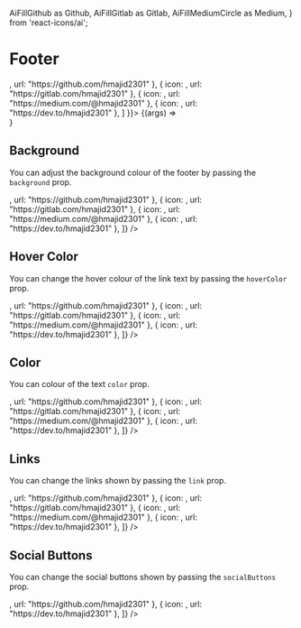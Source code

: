   AiFillGithub as Github,
  AiFillGitlab as Gitlab,
  AiFillMediumCircle as Medium,
} from 'react-icons/ai';



<Meta title="Footer" component={Footer} />

# Footer

<Preview>
  <Story name="Basic"
    args={{
      links: ["Home", "Blog", "Projects", "Open Source"],
      socialButtons: [
        {
          icon: <Github />,
          url: "https://github.com/hmajid2301"
        },
        {
          icon: <Gitlab />,
          url: "https://gitlab.com/hmajid2301"
        },
        {
          icon: <Medium />,
          url: "https://medium.com/@hmajid2301"
        },
        {
          icon: <Dev />,
          url: "https://dev.to/hmajid2301"
        },
      ]
  }}>
    {(args) => <Footer {...args}/>}
  </Story>
</Preview>

<Props story="Basic" />

## Background

You can adjust the background colour of the footer by passing the `background` prop.

<Preview>
  <Story name="Background">
    <Footer 
      background="white"
      links={["Home", "Blog", "Projects", "Open Source"]}
      socialButtons={[
        {
          icon: <Github />,
          url: "https://github.com/hmajid2301"
        },
        {
          icon: <Gitlab />,
          url: "https://gitlab.com/hmajid2301"
        },
        {
          icon: <Medium />,
          url: "https://medium.com/@hmajid2301"
        },
        {
          icon: <Dev />,
          url: "https://dev.to/hmajid2301"
        },
      ]}
    />
  </Story>
</Preview>

## Hover Color

You can change the hover colour of the link text by passing the `hoverColor` prop.

<Preview>
  <Story name="Hover Colour">
    <Footer 
      hoverColor="purple-500"
      links={["Home", "Blog", "Projects", "Open Source"]}
      socialButtons={[
        {
          icon: <Github />,
          url: "https://github.com/hmajid2301"
        },
        {
          icon: <Gitlab />,
          url: "https://gitlab.com/hmajid2301"
        },
        {
          icon: <Medium />,
          url: "https://medium.com/@hmajid2301"
        },
        {
          icon: <Dev />,
          url: "https://dev.to/hmajid2301"
        },
      ]}
    />
  </Story>
</Preview>

## Color

You can colour of the text `color` prop.

<Preview>
  <Story name="Colour">
    <Footer 
      color="green-700"
      links={["Home", "Blog", "Projects", "Open Source"]}
      socialButtons={[
        {
          icon: <Github />,
          url: "https://github.com/hmajid2301"
        },
        {
          icon: <Gitlab />,
          url: "https://gitlab.com/hmajid2301"
        },
        {
          icon: <Medium />,
          url: "https://medium.com/@hmajid2301"
        },
        {
          icon: <Dev />,
          url: "https://dev.to/hmajid2301"
        },
      ]}
    />
  </Story>
</Preview>

## Links

You can change the links shown by passing the `link` prop.

<Preview>
  <Story name="Links">
    <Footer 
      links={['Home', 'Products', 'Pricing', 'Contact Us']}
      socialButtons={[
        {
          icon: <Github />,
          url: "https://github.com/hmajid2301"
        },
        {
          icon: <Gitlab />,
          url: "https://gitlab.com/hmajid2301"
        },
        {
          icon: <Medium />,
          url: "https://medium.com/@hmajid2301"
        },
        {
          icon: <Dev />,
          url: "https://dev.to/hmajid2301"
        },
      ]}
    />
  </Story>
</Preview>

## Social Buttons

You can change the social buttons shown by passing the `socialButtons` prop.

<Preview>
  <Story name="SocialButtons">
    <Footer 
      links={['Home', 'Products', 'Pricing', 'Contact Us']}
      socialButtons={[
        {
          icon: <Github />,
          url: "https://github.com/hmajid2301"
        },
        {
          icon: <Dev />,
          url: "https://dev.to/hmajid2301"
        },
      ]}
    />
  </Story>
</Preview>